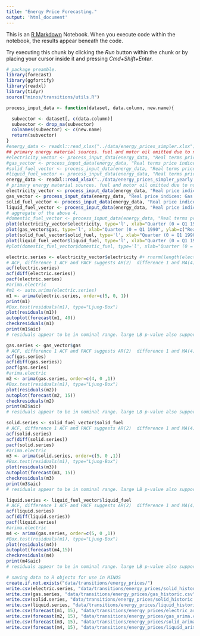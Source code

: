 ```yaml
---
title: "Energy Price Forecasting."
output: 'html_document'
---
```


This is an [R Markdown](http://rmarkdown.rstudio.com) Notebook. When you execute code within the notebook, the results appear beneath the code.

Try executing this chunk by clicking the *Run* button within the chunk or by placing your cursor inside it and pressing *Cmd+Shift+Enter*.

```r
# package preamble.
library(forecast)
library(ggfortify)
library(readxl)
library(tidyr)
source("minos/transitions/utils.R")
```



```r
process_input_data <- function(dataset, data.column, new.name){

  subvector <- dataset[, c(data.column)]
  subvector <- drop_na(subvector)
  colnames(subvector) <- c(new.name)
  return(subvector)
}
#energy_data <- readxl::read_xlsx("../data/energy_prices_simpler.xlsx")
## primary energy material sources. fuel and motor oil omitted due to no UKHLS data.
#electricity_vector <- process_input_data(energy_data, "Real terms price indices: Electricity [Note 3]", 'electricity')
#gas_vector <- process_input_data(energy_data, "Real terms price indices: Gas [Note 3]", "gas")
#solid_fuel_vector <- process_input_data(energy_data, "Real terms price indices: Solid fuels [Note 3]", "solid_fuel")
#liquid_fuel_vector <- process_input_data(energy_data, "Real terms price indices: Liquid fuels [Note 3]", "liquid_fuel")
energy_data <- readxl::read_xlsx("../data/energy_prices_simpler_yearly.xlsx")
# primary energy material sources. fuel and motor oil omitted due to no UKHLS data.
electricity_vector <- process_input_data(energy_data, "Real price indices: Electricity [Note 3]", 'electricity')
gas_vector <- process_input_data(energy_data, "Real price indices: Gas [Note 3]", "gas")
solid_fuel_vector <- process_input_data(energy_data, "Real price indices: Solid fuels [Note 3]", "solid_fuel")
liquid_fuel_vector <- process_input_data(energy_data, "Real price indices: Liquid fuels [Note 3]", "liquid_fuel")
# aggregate of the above 4.
#domestic_fuel_vector <- process_input_data(energy_data, "Real terms price indices: Domestic fuels\r\n[Note 1, 3]", "domestic_fuel")
plot(electricity_vector$electricity, type='l', xlab="Quarter (0 = Q1 1990", ylab=c("Real Electricity Price indices"), main="Electricity")
plot(gas_vector$gas, type='l', xlab="Quarter (0 = Q1 1990", ylab=c("Real Gas Price indices"), main="Gas")
plot(solid_fuel_vector$solid_fuel, type='l', xlab="Quarter (0 = Q1 1990", ylab=c("Real Solid Fuel Price indices"), main="Solid Fuel (Coal)")
plot(liquid_fuel_vector$liquid_fuel, type='l', xlab="Quarter (0 = Q1 1990", ylab=c("Real Liquid Fuel Price indices"), main="Liquid Fuel (Petroleum, Diesel, LPG, Heating Oil)")
#plot(domestic_fuel_vector$domestic_fuel, type='l', xlab="Quarter (0 = Q1 1990", ylab=c("Real Demostrict Fuel Price indices"), main="Domestic Fuel #(Heating Oil)")
```

```r
electric.series <- electricity_vector$electricity #+ rnorm(length(electric.series))
# ACF, difference 1 ACF and PACF suggests AR(2)  difference 1 and MA(4) structure (2, 1, 4) in ARIMA.
acf(electric.series)
acf(diff(electric.series))
pacf(electric.series)
#arima.electric
#m1 <- auto.arima(electric.series)
m1 <- arima(electric.series, order=c(5, 0, 1))
print(m1)
#Box.test(residuals(m1), type="Ljung-Box")
plot(residuals(m1))
autoplot(forecast(m1, 40))
checkresiduals(m1)
print(m1$aic)
# residuals appear to be in nominal range. large LB p-value also support no autocorrelation between residuals.
```


```r
gas.series <- gas_vector$gas
# ACF, difference 1 ACF and PACF suggests AR(2)  difference 1 and MA(4) structure (2, 1, 4) in ARIMA.
acf(gas.series)
acf(diff(gas.series))
pacf(gas.series)
#arima.electric
m2 <- arima(gas.series, order=c(4, 0 ,1))
#Box.test(residuals(m1), type="Ljung-Box")
plot(residuals(m2))
autoplot(forecast(m2, 15))
checkresiduals(m2)
print(m2$aic)
# residuals appear to be in nominal range. large LB p-value also support no autocorrelation between residuals.
```

```r
solid.series <- solid_fuel_vector$solid_fuel
# ACF, difference 1 ACF and PACF suggests AR(2)  difference 1 and MA(4) structure (2, 1, 4) in ARIMA.
acf(solid.series)
acf(diff(solid.series))
pacf(solid.series)
#arima.electric
m3 <- arima(solid.series, order=c(5, 0 ,1))
#Box.test(residuals(m1), type="Ljung-Box")
plot(residuals(m3))
autoplot(forecast(m3, 15))
checkresiduals(m3)
print(m3$aic)
# residuals appear to be in nominal range. large LB p-value also support no autocorrelation between residuals.
```



```r
liquid.series <- liquid_fuel_vector$liquid_fuel
# ACF, difference 1 ACF and PACF suggests AR(2)  difference 1 and MA(4) structure (2, 1, 4) in ARIMA.
acf(liquid.series)
acf(diff(liquid.series))
pacf(liquid.series)
#arima.electric
m4 <- arima(gas.series, order=c(5, 0 ,1))
#Box.test(residuals(m1), type="Ljung-Box")
plot(residuals(m4))
autoplot(forecast(m4,15))
checkresiduals(m4)
print(m4$aic)
# residuals appear to be in nominal range. large LB p-value also support no autocorrelation between residuals.
```



```r
# saving data to R objects for use in MINOS
create.if.not.exists("data/transitions/energy_prices/")
write.csv(electric.series, "data/transitions/energy_prices/solid_historic.csv")
write.csv(gas.series, "data/transitions/energy_prices/gas_historic.csv")
write.csv(solid.series, "data/transitions/energy_prices/solid_historic.csv")
write.csv(liquid.series, "data/transitions/energy_prices/liquid_historic.csv")
write.csv(forecast(m1, 15), "data/transitions/energy_prices/electric_arima.csv")
write.csv(forecast(m2, 15), "data/transitions/energy_prices/gas_arima.csv")
write.csv(forecast(m3, 15), "data/transitions/energy_prices/solid_arima.csv")
write.csv(forecast(m4, 15), "data/transitions/energy_prices/liquid_arima.csv")
```